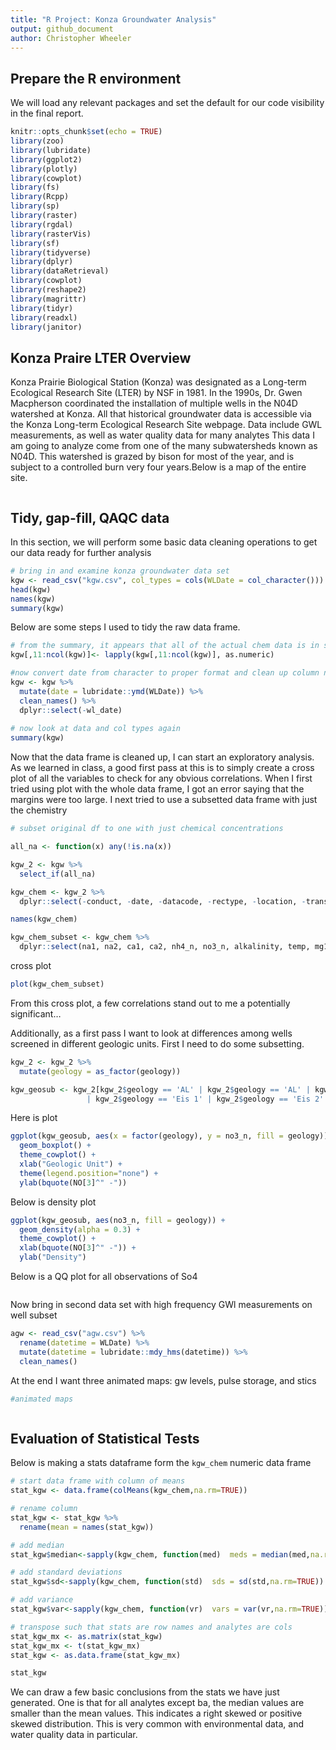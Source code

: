 ```yaml
---
title: "R Project: Konza Groundwater Analysis"
output: github_document
author: Christopher Wheeler
---
```

## Prepare the R environment 
We will load any relevant packages and set the default for our code visibility in the final report.
```r
knitr::opts_chunk$set(echo = TRUE)
library(zoo)
library(lubridate)
library(ggplot2)
library(plotly)
library(cowplot)
library(fs)
library(Rcpp)
library(sp)
library(raster)
library(rgdal)
library(rasterVis)
library(sf)
library(tidyverse)
library(dplyr)
library(dataRetrieval)
library(cowplot)
library(reshape2)
library(magrittr)
library(tidyr)
library(readxl)
library(janitor)
```
## Konza Praire LTER Overview
Konza Prairie Biological Station (Konza) was designated as a Long-term Ecological Research Site (LTER) by NSF in 1981. In the 1990s, Dr. Gwen Macpherson coordinated the installation of multiple wells in the N04D watershed at Konza. All that historical groundwater data is accessible via the Konza Long-term Ecological Research Site webpage. Data include GWL measurements, as well as water quality data for many analytes This data I am going to analyze come from one of the many subwatersheds known as N04D. This watershed is grazed by bison for most of the year, and is subject to a controlled burn very four years.Below is a map of the entire site. 
```r


```
## Tidy, gap-fill, QAQC data
In this section, we will perform some basic data cleaning operations to get our data ready for further analysis
```r
# bring in and examine konza groundwater data set
kgw <- read_csv("kgw.csv", col_types = cols(WLDate = col_character()))
head(kgw)
names(kgw)
summary(kgw)
```
Below are some steps I used to tidy the raw data frame.
```r
# from the summary, it appears that all of the actual chem data is in string format, so we need to convert to numeric
kgw[,11:ncol(kgw)]<- lapply(kgw[,11:ncol(kgw)], as.numeric)

#now convert date from character to proper format and clean up column names
kgw <- kgw %>% 
  mutate(date = lubridate::ymd(WLDate)) %>% 
  clean_names() %>% 
  dplyr::select(-wl_date)
  
# now look at data and col types again
summary(kgw)
```
Now that the data frame is cleaned up, I can start an exploratory analysis. As we learned in class, a good first pass at this is to simply create a cross plot of all the variables to check for any obvious correlations. When I first tried using plot with the whole data frame, I got an error saying that the margins were too large. I next tried to use a subsetted data frame with just the chemistry
```r
# subset original df to one with just chemical concentrations

all_na <- function(x) any(!is.na(x))

kgw_2 <- kgw %>% 
  select_if(all_na)

kgw_chem <- kgw_2 %>% 
  dplyr::select(-conduct, -date, -datacode, -rectype, -location, -trans, -plot, -geology, -recyear, -elevation, -sw_date)

names(kgw_chem)

kgw_chem_subset <- kgw_chem %>% 
  dplyr::select(na1, na2, ca1, ca2, nh4_n, no3_n, alkalinity, temp, mg1, cl)
```
cross plot
```r
plot(kgw_chem_subset)
```
From this cross plot, a few correlations stand out to me a potentially significant... 

Additionally, as a first pass I want to look at differences among wells screened in different geologic units. First I need to do some subsetting.
```r
kgw_2 <- kgw_2 %>% 
  mutate(geology = as_factor(geology))

kgw_geosub <- kgw_2[kgw_2$geology == 'AL' | kgw_2$geology == 'AL' | kgw_2$geology == 'Eis'   
                 | kgw_2$geology == 'Eis 1' | kgw_2$geology == 'Eis 2'  | kgw_2$geology == '1Mor'| kgw_2$geology == 'Mor', ]
```
Here is plot
```r
ggplot(kgw_geosub, aes(x = factor(geology), y = no3_n, fill = geology)) + 
  geom_boxplot() + 
  theme_cowplot() + 
  xlab("Geologic Unit") + 
  theme(legend.position="none") + 
  ylab(bquote(NO[3]^" -")) 
```
Below is density plot
```r
ggplot(kgw_geosub, aes(no3_n, fill = geology)) + 
  geom_density(alpha = 0.3) + 
  theme_cowplot() + 
  xlab(bquote(NO[3]^" -")) + 
  ylab("Density")

```
Below is a QQ plot for all observations of So4
```r



```
Now bring in second data set with high frequency GWl measurements on well subset
```r
agw <- read_csv("agw.csv") %>% 
  rename(datetime = WLDate) %>% 
  mutate(datetime = lubridate::mdy_hms(datetime)) %>% 
  clean_names()

```
At the end I want three animated maps: gw levels, pulse storage, and stics
```r
#animated maps 



```
## Evaluation of Statistical Tests
Below is making a stats dataframe form the `kgw_chem` numeric data frame
```r
# start data frame with column of means
stat_kgw <- data.frame(colMeans(kgw_chem,na.rm=TRUE))

# rename column
stat_kgw <- stat_kgw %>% 
  rename(mean = names(stat_kgw))

# add median
stat_kgw$median<-sapply(kgw_chem, function(med)  meds = median(med,na.rm=TRUE))

# add standard deviations
stat_kgw$sd<-sapply(kgw_chem, function(std)  sds = sd(std,na.rm=TRUE))

# add variance
stat_kgw$var<-sapply(kgw_chem, function(vr)  vars = var(vr,na.rm=TRUE))

# transpose such that stats are row names and analytes are cols
stat_kgw_mx <- as.matrix(stat_kgw)
stat_kgw_mx <- t(stat_kgw_mx)
stat_kgw <- as.data.frame(stat_kgw_mx)

stat_kgw
```
We can draw a few basic conclusions from the stats we have just generated. One is that for all analytes except ba, the median values are smaller than the mean values. This indicates a right skewed or positive skewed distribution. This is very common with environmental data, and water quality data in particular. 